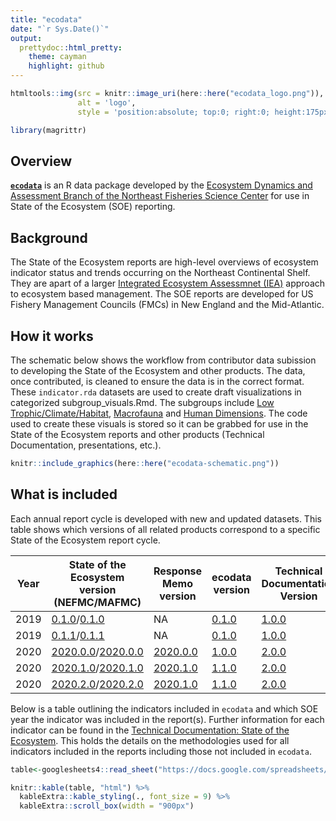 ```yaml
---
title: "ecodata"
date: "`r Sys.Date()`"
output:
  prettydoc::html_pretty:
    theme: cayman
    highlight: github
---
```



```r
htmltools::img(src = knitr::image_uri(here::here("ecodata_logo.png")), 
               alt = 'logo', 
               style = 'position:absolute; top:0; right:0; height:175px; padding-right:20px;')

library(magrittr)
```


## Overview

[**`ecodata`**](https://github.com/NOAA-EDAB/ecodata) is an R data package developed by the [Ecosystem Dynamics and Assessment Branch of the Northeast Fisheries Science Center](https://www.fisheries.noaa.gov/new-england-mid-atlantic/ecosystems/northeast-ecosystem-dynamics-and-assessment-our-research) for use in State of the Ecosystem (SOE) reporting.

## Background

The State of the Ecosystem reports are high-level overviews of ecosystem indicator status and trends occurring on the Northeast Continental Shelf. They are apart of a larger [Integrated Ecosystem Assessmnet (IEA)](https://www.integratedecosystemassessment.noaa.gov/regions/northeast) approach to ecosystem based management.  The SOE reports are developed for US Fishery Management Councils (FMCs) in New England and the Mid-Atlantic. 

## How it works

The schematic below shows the workflow from contributor data subission to developing the State of the Ecosystem and other products. The data, once contributed, is cleaned to ensure the data is in the correct format. These `indicator.rda` datasets are used to create draft visualizations in categorized subgroup_visuals.Rmd. The subgroups include [Low Trophic/Climate/Habitat](https://noaa-edab.github.io/ecodata/LTL), [Macrofauna](https://noaa-edab.github.io/ecodata/macrofauna) and [Human Dimensions](https://noaa-edab.github.io/ecodata/human_dimensions). The code used to create these visuals is stored so it can be grabbed for use in the State of the Ecosystem reports and other products (Technical Documentation, presentations, etc.).  

```r
knitr::include_graphics(here::here("ecodata-schematic.png"))
```


## What is included 

Each annual report cycle is developed with new and updated datasets. This table shows which versions of all related products correspond to a specific State of the Ecosystem report cycle. 


| Year | State of the Ecosystem version (NEFMC/MAFMC) | Response Memo version | ecodata version | Technical Documentation Version |
|------|--------------------------------|----------------|-----------------|---------------------------------|
| 2019 | [0.1.0](https://github.com/NOAA-EDAB/SOE-NEFMC/tree/v0.1.0)/[0.1.0](https://github.com/NOAA-EDAB/SOE-MAFMC/releases/tag/v0.1.0) | NA | [0.1.0](https://github.com/NOAA-EDAB/ecodata/tree/0.1.0) | [1.0.0](https://github.com/NOAA-EDAB/tech-doc/tree/v1.0.0)  |
| 2019 | [0.1.1](https://github.com/NOAA-EDAB/SOE-NEFMC/tree/v0.1.1)/[0.1.1](https://github.com/NOAA-EDAB/SOE-MAFMC/releases/tag/v0.1.1) | NA| [0.1.0](https://github.com/NOAA-EDAB/ecodata/tree/0.1.0) | [1.0.0](https://github.com/NOAA-EDAB/tech-doc/tree/v1.0.0)  |
| 2020 | [2020.0.0](https://github.com/NOAA-EDAB/SOE-NEFMC/releases/tag/2020.0.0)/[2020.0.0](https://github.com/NOAA-EDAB/SOE-MAFMC/releases/tag/2020.0.0) | [2020.0.0](https://github.com/NOAA-EDAB/memos/releases/tag/2020.1.0) | [1.0.0](https://github.com/NOAA-EDAB/ecodata/releases/tag/1.0.0) | [2.0.0](https://github.com/NOAA-EDAB/tech-doc/tree/2.0.0)
| 2020 |  [2020.1.0](https://github.com/NOAA-EDAB/SOE-NEFMC/releases/tag/2020.1.0)/[2020.1.0](https://github.com/NOAA-EDAB/SOE-MAFMC/releases/tag/2020.1.0) | [2020.1.0](https://github.com/NOAA-EDAB/memos/releases/tag/2020.1.0) | [1.1.0](https://github.com/NOAA-EDAB/ecodata/releases/tag/1.1.0) | [2.0.0](https://github.com/NOAA-EDAB/tech-doc/tree/2.0.0)
| 2020 |  [2020.2.0](https://github.com/NOAA-EDAB/SOE-NEFMC/releases/tag/2020.2.0)/[2020.2.0](https://github.com/NOAA-EDAB/SOE-MAFMC/releases/tag/2020.1.0) | [2020.1.0](https://github.com/NOAA-EDAB/memos/releases/tag/2020.1.0) | [1.1.0](https://github.com/NOAA-EDAB/ecodata/releases/tag/1.1.0) | [2.0.0](https://github.com/NOAA-EDAB/tech-doc/tree/2.0.0) |


Below is a table outlining the indicators included in `ecodata` and which SOE year the indicator was included in the report(s). Further information for each indicator can be found in the [Technical Documentation: State of the Ecosystem](https://noaa-edab.github.io/tech-doc/). This holds the details on the methodologies used for all indicators included in the reports including those not included in `ecodata`.  

```r
table<-googlesheets4::read_sheet("https://docs.google.com/spreadsheets/d/1B10TeAs50giBoCgiRdZtzDr5fm3TAZyqexRJ_yrPWR0/edit#gid=0")

knitr::kable(table, "html") %>% 
  kableExtra::kable_styling(., font_size = 9) %>% 
  kableExtra::scroll_box(width = "900px")
```


